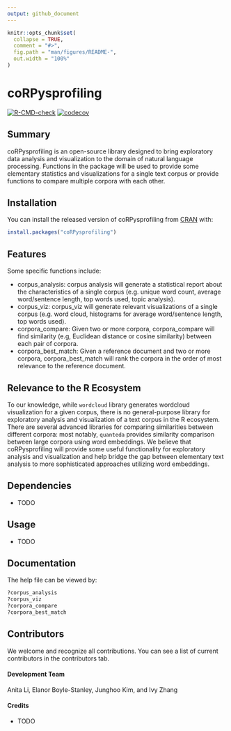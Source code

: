 ```yaml
---
output: github_document
---
```


<!-- README.md is generated from README.Rmd. Please edit that file -->

```r
knitr::opts_chunk$set(
  collapse = TRUE,
  comment = "#>",
  fig.path = "man/figures/README-",
  out.width = "100%"
)
```

# coRPysprofiling

<!-- badges: start -->

[![R-CMD-check](https://github.com/UBC-MDS/coRPysprofiling-R/workflows/R-CMD-check/badge.svg)](https://github.com/UBC-MDS/coRPysprofiling-R/actions) [![codecov](https://codecov.io/gh/UBC-MDS/corpysprofiling-R/branch/master/graph/badge.svg)](https://codecov.io/gh/UBC-MDS/coRPysprofiling-R)
<!-- badges: end -->

## Summary

coRPysprofiling is an open-source library designed to bring exploratory data analysis and visualization to the domain of natural language processing. Functions in the package will be used to provide some elementary statistics and visualizations for a single text corpus or provide functions to compare multiple corpora with each other.

## Installation

You can install the released version of coRPysprofiling from [CRAN](https://CRAN.R-project.org) with:

``` r
install.packages("coRPysprofiling")
```

## Features

Some specific functions include:

-   corpus\_analysis: corpus analysis will generate a statistical report about the characteristics of a single corpus (e.g. unique word count, average word/sentence length, top words used, topic analysis).
-   corpus\_viz: corpus\_viz will generate relevant visualizations of a single corpus (e.g. word cloud, histograms for average word/sentence length, top words used).
-   corpora\_compare: Given two or more corpora, corpora\_compare will find similarity (e.g, Euclidean distance or cosine similarity) between each pair of corpora.
-   corpora\_best\_match: Given a reference document and two or more corpora, corpora\_best\_match will rank the corpora in the order of most relevance to the reference document.

## Relevance to the R Ecosystem

To our knowledge, while `wordcloud` library generates wordcloud visualization for a given corpus, there is no general-purpose library for exploratory analysis and visualization of a text corpus in the R ecosystem. There are several advanced libraries for comparing similarities between different corpora: most notably, `quanteda` provides similarity comparison between large corpora using word embeddings. We believe that coRPysprofiling will provide some useful functionality for exploratory analysis and visualization and help bridge the gap between elementary text analysis to more sophisticated approaches utilizing word embeddings.

## Dependencies

-   TODO

## Usage

-   TODO

## Documentation

The help file can be viewed by:

```r
?corpus_analysis
?corpus_viz
?corpora_compare
?corpora_best_match
```

## Contributors

We welcome and recognize all contributions. You can see a list of current contributors in the contributors tab.

#### Development Team

Anita Li, Elanor Boyle-Stanley, Junghoo Kim, and Ivy Zhang

#### Credits

-   TODO
